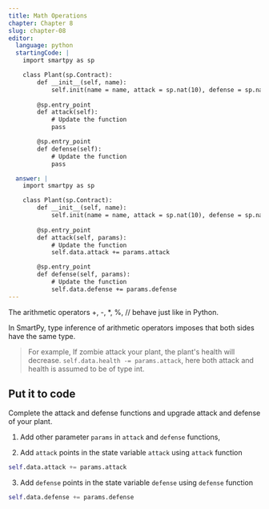 ```yaml
---
title: Math Operations
chapter: Chapter 8
slug: chapter-08
editor:
  language: python
  startingCode: |
    import smartpy as sp

    class Plant(sp.Contract):
        def __init__(self, name):
            self.init(name = name, attack = sp.nat(10), defense = sp.nat(10), growth_rate = sp.nat(10), health = sp.nat(100), is_alive = True)
   
        @sp.entry_point
        def attack(self):
            # Update the function
            pass

        @sp.entry_point
        def defense(self):
            # Update the function
            pass

  answer: |  
    import smartpy as sp

    class Plant(sp.Contract):
        def __init__(self, name):
            self.init(name = name, attack = sp.nat(10), defense = sp.nat(10), growth_rate = sp.nat(10), health = sp.nat(100), is_alive = True)
   
        @sp.entry_point
        def attack(self, params):
            # Update the function
            self.data.attack += params.attack

        @sp.entry_point
        def defense(self, params):
            # Update the function
            self.data.defense += params.defense
---
```


The arithmetic operators +, -, *, %, // behave just like in Python.

In SmartPy, type inference of arithmetic operators imposes that both sides have the same type.

> For example, If zombie attack your plant, the plant's health will decrease.
`self.data.health -= params.attack`, here both attack and health is assumed to be of type int.

## Put it to code
Complete the attack and defense functions and upgrade attack and defense of your plant.

1) Add other parameter `params` in `attack` and `defense` functions,

2) Add `attack` points in the state variable `attack` using `attack` function
```python 
self.data.attack += params.attack
```

3) Add `defense` points in the state variable `defense` using `defense` function

```python
self.data.defense += params.defense
```


